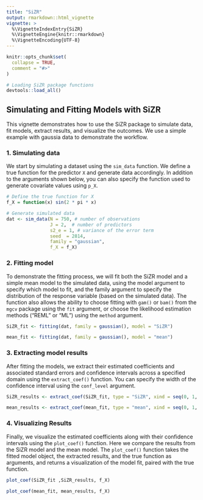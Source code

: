 ```yaml
---
title: "SiZR"
output: rmarkdown::html_vignette
vignette: >
  %\VignetteIndexEntry{SiZR}
  %\VignetteEngine{knitr::rmarkdown}
  %\VignetteEncoding{UTF-8}
---
```


```r
knitr::opts_chunk$set(
  collapse = TRUE,
  comment = "#>"
)
```

```r
# Loading SiZR package functions
devtools::load_all()
```

## Simulating and Fitting Models with SiZR
This vignette demonstrates how to use the SiZR package to simulate data, fit models, extract results, and visualize the outcomes. We use a simple example with gaussia data to demonstrate the workflow.

### 1. Simulating data

We start by simulating a dataset using the `sim_data` function. We define a true function for the predictor `X` and generate data accordingly. In addition to the arguments shown below, you can also specify the function used to generate covariate values using `p_X`.

```r
# Define the true function for X
f_X = function(x) sin(2 * pi * x)

# Generate simulated data
dat <- sim_data(N = 750, # number of observations
                J = 2,  # number of predictors
                s2_e = 1, # variance of the error term
                seed  = 2814,
                family = "gaussian",
                f_X = f_X)
```

### 2. Fitting model

To demonstrate the fitting process, we will fit both the SiZR model and a simple mean model to the simulated data, using the model argument to specify which model to fit, and the family argument to specify the distribution of the response variable (based on the simulated data). The function also allows the ability to choose fitting with `gam()` or `bam()` from the `mgcv` package using the `fit` argument, or choose the likelihood estimation methods ("REML" or "ML") using the `method` argument.

```r
SiZR_fit <- fitting(dat, family = gaussian(), model = "SiZR")

mean_fit <- fitting(dat, family = gaussian(), model = "mean")
```

### 3. Extracting model results

After fitting the models, we extract their estimated coefficients and associated standard errors and confidence intervals across a specified domain using the  `extract_coef()` function. You can specify the width of the confidence interval using the `conf_level` argument.

```r
SiZR_results <- extract_coef(SiZR_fit, type = "SiZR", xind = seq(0, 1, len = 21))

mean_results <- extract_coef(mean_fit, type = "mean", xind = seq(0, 1, len = 21))
```

### 4. Visualizing Results

Finally, we visualize the estimated coefficients along with their confidence intervals using the `plot_coef()` function. Here we compare the results from the SiZR model and the mean model. The `plot_coef()` function takes the fitted model object, the extracted results, and the true function as arguments, and returns a visualization of the model fit, paired with the true function.

```r
plot_coef(SiZR_fit ,SiZR_results, f_X)

plot_coef(mean_fit, mean_results, f_X)
```



